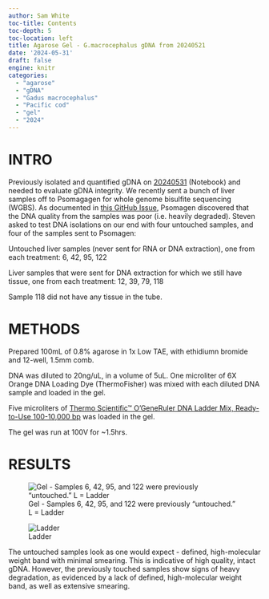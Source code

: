 ```yaml
---
author: Sam White
toc-title: Contents
toc-depth: 5
toc-location: left
title: Agarose Gel - G.macrocephalus gDNA from 20240521
date: '2024-05-31'
draft: false
engine: knitr
categories: 
  - "agarose"
  - "gDNA"
  - "Gadus macrocephalus"
  - "Pacific cod"
  - "gel"
  - "2024"
---
```

# INTRO
Previously isolated and quantified gDNA on [20240531](../2024-05-21-DNA-Isolation---Pacific-cod-liver/index.qmd) (Notebook) and needed to evaluate gDNA integrity. We recently sent a bunch of liver samples off to Psomagagen for whole genome bisulfite sequencing (WGBS). As documented in [this GitHub Issue](https://github.com/RobertsLab/resources/issues/1894), Psomagen discovered that the DNA quality from the samples was poor (i.e. heavily degraded). Steven asked to test DNA isolations on our end with four untouched samples, and four of the samples sent to Psomagen:

:::{.callout-note}
Untouched liver samples (never sent for RNA or DNA extraction), one from each treatment:
6, 42, 95, 122

Liver samples that were sent for DNA extraction for which we still have tissue, one from each treatment:
12, 39, 79, 118
:::

::: {.callout-warning}
Sample 118 did not have any tissue in the tube.
:::

# METHODS

Prepared 100mL of 0.8% agarose in 1x Low TAE, with ethidiumn bromide and 12-well, 1.5mm comb. 

DNA was diluted to 20ng/uL, in a volume of 5uL. One microliter of 6X Orange DNA Loading Dye (ThermoFisher) was mixed with each diluted DNA sample and loaded in the gel.

Five microliters of [Thermo Scientific™ O'GeneRuler DNA Ladder Mix, Ready-to-Use 100-10,000 bp](https://www.fishersci.se/shop/products/fermentas-o-generuler-ready-to-use-dna-ladder-mix/11803983) was loaded in the gel.

The gel was run at 100V for ~1.5hrs.

# RESULTS

![Gel - Samples 6, 42, 95, and 122 were previously "untouched." L = Ladder](./20240531-gmac-gel-gDNA-labeled.jpg){#fig-gel fig-alt="Gel with untouched samples on left." .lightbox}

![Ladder](./ogene-ruler.jpeg){#fig-ladder fig-alt="O'GeneRuler" .lightbox}

The untouched samples look as one would expect - defined, high-molecular weight band with minimal smearing. This is indicative of high quality, intact gDNA. However, the previously touched samples show signs of heavy degradation, as evidenced by a lack of defined, high-molecular weight band, as well as extensive smearing.
